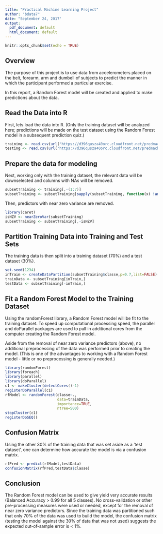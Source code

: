 ---
title: "Practical Machine Learning Project"
author: "bdata7"
date: "September 24, 2017"
output:
  pdf_document: default
  html_document: default
---

```{r setup, include=FALSE}
knitr::opts_chunk$set(echo = TRUE)
```

## Overview

The purpose of this project is to use data from accelerometers placed on the belt, forearm, arm and dumbell of subjects to predict the manner in which the participant performed a particular exercise.  

In this report, a Random Forest model will be created and applied to make predictions about the data.

## Read the Data into R

First, lets load the data into R. (Only the training dataset will be analyzed here; predictions will be made on the test dataset using the Random Forest model in a subsequent prediction quiz.)

```{r chunk1, echo=TRUE}
training <- read.csv(url('https://d396qusza40orc.cloudfront.net/predmachlearn/pml-training.csv'))
testing <- read.csv(url('https://d396qusza40orc.cloudfront.net/predmachlearn/pml-testing.csv'))
```

## Prepare the data for modeling

Next, working only with the training dataset, the relevant data will be downselected and columns with NAs will be removed.

```{r chunk2, echo=TRUE}
subsetTraining <- training[,-(1:7)]
subsetTraining <- subsetTraining[sapply(subsetTraining, function(x) !any(is.na(x)))]
```

Then, predictors with near zero variance are removed.

```{r chunk3, echo=TRUE,warning=FALSE}
library(caret)
isNZV <- nearZeroVar(subsetTraining)
subsetTraining <- subsetTraining[,-isNZV]
```

## Partition Training Data into Training and Test Sets

The training data is then split into a training dataset (70%) and a test dataset (30%).

```{r chunk4, echo=TRUE}
set.seed(1234)
inTrain <- createDataPartition(subsetTraining$classe,p=0.7,list=FALSE)
trainData <- subsetTraining[inTrain,]
testData <- subsetTraining[-inTrain,]
```

## Fit a Random Forest Model to the Training Dataset

Using the randomForest library, a Random Forest model will be fit to the training dataset.  To speed up computational processing speed, the parallel and doParallel packages are used to pull in additional cores from the computer creating the Random Forest model.

Aside from the removal of near zero variance predictors (above), no additional preprocessing of the data was performed prior to creating the model. (This is one of the advantages to working with a Random Forest model - little or no preprocessing is generally needed.)

```{r chunk5, echo=TRUE,warning=FALSE}
library(randomForest)
library(foreach)
library(parallel)
library(doParallel)
c1 <- makeCluster(detectCores()-1)
registerDoParallel(c1)
rfModel <- randomForest(classe~.,
                        data=trainData,
                        importance=TRUE,
                        ntree=500)
stopCluster(c1)
registerDoSEQ()
```

## Confusion Matrix

Using the other 30% of the training data that was set aside as a 'test dataset', one can determine how accurate the model is via a confusion matrix.

```{r chunk6, echo=TRUE}
rfPred <- predict(rfModel,testData)
confusionMatrix(rfPred,testData$classe)
```

## Conclusion

The Random Forest model can be used to give yield very accurate results (Balanced Accuracy > 0.99 for all 5 classes).  No cross-validation or other pre-processing measures were used or needed, except for the removal of near zero variance predictors.  Since the training data was partitioned such that only 70% of the data was used to build the model, the confusion matrix (testing the model against the 30% of data that was not used) suggests the expected out-of-sample error is < 1%.
